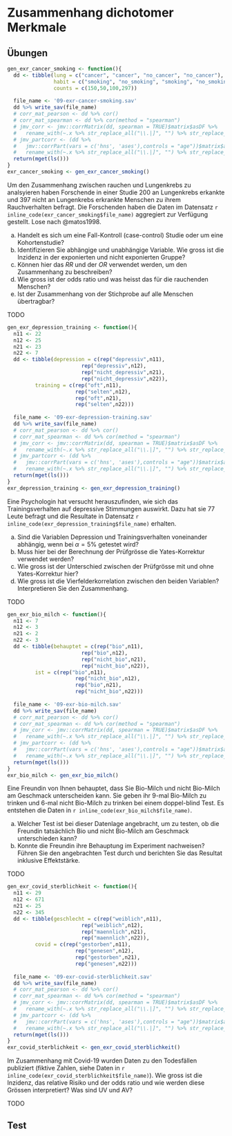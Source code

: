 # Zusammenhang dichotomer Merkmale




## Übungen

<!-- Dogs and cancer -->
<!-- https://stats.libretexts.org/Bookshelves/Introductory_Statistics/OpenIntro_Statistics_(Diez_et_al)./06%3A_Inference_for_Categorical_Data/6.02%3A_Difference_of_Two_Proportions -->

::: {#cancer-smoking .exercise}
```{=html}
<!-- 
https://pubmed.ncbi.nlm.nih.gov/9857993/
Ziel: 
- Vierfelder Testentscheidung
- Vierfeldertest
- Zusammenhangsmasse
-->
```

```r
gen_exr_cancer_smoking <- function(){
  dd <- tibble(lung = c("cancer", "cancer", "no_cancer", "no_cancer"),
               habit = c("smoking", "no_smoking", "smoking", "no_smoking"),
               counts = c(150,50,100,297))
    
  file_name <- '09-exr-cancer-smoking.sav'
  dd %>% write_sav(file_name)
  # corr_mat_pearson <- dd %>% cor()
  # corr_mat_spearman <- dd %>% cor(method = "spearman")
  # jmv_corr <- jmv::corrMatrix(dd, spearman = TRUE)$matrix$asDF %>%
  #   rename_with(~.x %>% str_replace_all("\\.|]", "") %>% str_replace_all("\\[","_"))
  # jmv_partcorr <- (dd %>% 
  #   jmv::corrPart(vars = c('hns', 'ases'),controls = "age"))$matrix$asDF%>%
  #   rename_with(~.x %>% str_replace_all("\\.|]", "") %>% str_replace_all("\\[","_"))
  return(mget(ls()))
}
exr_cancer_smoking <- gen_exr_cancer_smoking()
```

Um den Zusammenhang zwischen rauchen und Lungenkrebs zu analsyieren haben Forschende in einer Studie $200$ an Lungenkrebs erkankte und $397$ nicht an Lungenkrebs erkrankte Menschen zu ihrem Rauchverhalten befragt. Die Forschenden haben die Daten im Datensatz `r inline_code(exr_cancer_smoking$file_name)` aggregiert zur Verfügung gestellt. Lose nach @matos1998.

a) Handelt es sich um eine Fall-Kontroll (case-control) Studie oder um eine Kohortenstudie?
b) Identifizieren Sie abhängige und unabhängige Variable. Wie gross ist die Inzidenz in der exponierten und nicht exponierten Gruppe?
c) Können hier das _RR_ und der _OR_ verwendet werden, um den Zusammenhang zu beschreiben?
d) Wie gross ist der odds ratio und was heisst das für die rauchenden Menschen?
e) Ist der Zusammenhang von der Stichprobe auf alle Menschen übertragbar?
:::

::: solution
TODO
:::

::: {#depression-training .exercise}
```{=html}
<!-- 
Ziel: 
- Vierfelder Testentscheidung
- Vierfeldertest
- Zusammenhangsmasse
-->
```

```r
gen_exr_depression_training <- function(){
  n11 <- 22
  n12 <- 25
  n21 <- 23
  n22 <- 7
  dd <- tibble(depression = c(rep("depressiv",n11),
                        rep("depressiv",n12),
                        rep("nicht_depressiv",n21),
                        rep("nicht_depressiv",n22)),
         training = c(rep("oft",n11),
                      rep("selten",n12),
                      rep("oft",n21),
                      rep("selten",n22)))
    
  file_name <- '09-exr-depression-training.sav'
  dd %>% write_sav(file_name)
  # corr_mat_pearson <- dd %>% cor()
  # corr_mat_spearman <- dd %>% cor(method = "spearman")
  # jmv_corr <- jmv::corrMatrix(dd, spearman = TRUE)$matrix$asDF %>%
  #   rename_with(~.x %>% str_replace_all("\\.|]", "") %>% str_replace_all("\\[","_"))
  # jmv_partcorr <- (dd %>% 
  #   jmv::corrPart(vars = c('hns', 'ases'),controls = "age"))$matrix$asDF%>%
  #   rename_with(~.x %>% str_replace_all("\\.|]", "") %>% str_replace_all("\\[","_"))
  return(mget(ls()))
}
exr_depression_training <- gen_exr_depression_training()
```
<!-- TODO: Ausschöpfen odds ratio, etc -->
Eine Psychologin hat versucht herauszufinden, wie sich das Trainingsverhalten auf depressive Stimmungen auswirkt. Dazu hat sie $77$ Leute befragt und die Resultate in Datensatz `r inline_code(exr_depression_training$file_name)` erhalten.

a) Sind die Variablen Depression und Trainingsverhalten voneinander abhängig, wenn bei $\alpha = 5\%$ getestet wird?
b) Muss hier bei der Berechnung der Prüfgrösse die Yates-Korrektur verwendet werden?
c) Wie gross ist der Unterschied zwischen der Prüfgrösse mit und ohne Yates-Korrektur hier?
d) Wie gross ist die Vierfelderkorrelation zwischen den beiden Variablen? Interpretieren Sie den Zusammenhang.
:::

::: solution
TODO
:::

::: {#bio-milch .exercise}
```{=html}
<!-- 
Ziel: 
- Daten als einzelne Beobachtungen
- Vierfelder Testentscheidung
- Vierfeldertest
- Zusammenhangsmasse
-->
```

```r
gen_exr_bio_milch <- function(){
  n11 <- 7
  n12 <- 3
  n21 <- 2
  n22 <- 3
  dd <- tibble(behauptet = c(rep("bio",n11),
                        rep("bio",n12),
                        rep("nicht_bio",n21),
                        rep("nicht_bio",n22)),
         ist = c(rep("bio",n11),
                      rep("nicht_bio",n12),
                      rep("bio",n21),
                      rep("nicht_bio",n22)))
    
  file_name <- '09-exr-bio-milch.sav'
  dd %>% write_sav(file_name)
  # corr_mat_pearson <- dd %>% cor()
  # corr_mat_spearman <- dd %>% cor(method = "spearman")
  # jmv_corr <- jmv::corrMatrix(dd, spearman = TRUE)$matrix$asDF %>%
  #   rename_with(~.x %>% str_replace_all("\\.|]", "") %>% str_replace_all("\\[","_"))
  # jmv_partcorr <- (dd %>% 
  #   jmv::corrPart(vars = c('hns', 'ases'),controls = "age"))$matrix$asDF%>%
  #   rename_with(~.x %>% str_replace_all("\\.|]", "") %>% str_replace_all("\\[","_"))
  return(mget(ls()))
}
exr_bio_milch <- gen_exr_bio_milch()
```
<!-- TODO: Ausschöpfen odds ratio, etc -->
Eine Freundin von Ihnen behauptet, dass Sie Bio-Milch und nicht Bio-Milch am Geschmack unterscheiden kann. Sie geben ihr $9$-mal Bio-Milch zu trinken und $6$-mal nicht Bio-Milch zu trinken bei einem doppel-blind Test. Es entstehen die Daten in `r inline_code(exr_bio_milch$file_name)`. 

a) Welcher Test ist bei dieser Datenlage angebracht, um zu testen, ob die Freundin tatsächlich Bio und nicht Bio-Milch am Geschmack unterschieden kann?
b) Konnte die Freundin ihre Behauptung im Experiment nachweisen? Führen Sie den angebrachten Test durch und berichten Sie das Resultat inklusive Effektstärke.
:::

::: solution
TODO
:::


::: {#covid-sterblichkeit .exercise}
```{=html}
<!-- 
Ziel: 
- Starke Korrelation gegen Null absichern
-->
```

```r
gen_exr_covid_sterblichkeit <- function(){
  n11 <- 29
  n12 <- 671
  n21 <- 25
  n22 <- 345
  dd <- tibble(geschlecht = c(rep("weiblich",n11),
                        rep("weiblich",n12),
                        rep("maennlich",n21),
                        rep("maennlich",n22)),
         covid = c(rep("gestorben",n11),
                      rep("genesen",n12),
                      rep("gestorben",n21),
                      rep("genesen",n22)))
    
  file_name <- '09-exr-covid-sterblichkeit.sav'
  dd %>% write_sav(file_name)
  # corr_mat_pearson <- dd %>% cor()
  # corr_mat_spearman <- dd %>% cor(method = "spearman")
  # jmv_corr <- jmv::corrMatrix(dd, spearman = TRUE)$matrix$asDF %>%
  #   rename_with(~.x %>% str_replace_all("\\.|]", "") %>% str_replace_all("\\[","_"))
  # jmv_partcorr <- (dd %>% 
  #   jmv::corrPart(vars = c('hns', 'ases'),controls = "age"))$matrix$asDF%>%
  #   rename_with(~.x %>% str_replace_all("\\.|]", "") %>% str_replace_all("\\[","_"))
  return(mget(ls()))
}
exr_covid_sterblichkeit <- gen_exr_covid_sterblichkeit()
```
<!-- TODO: Ausschöpfen odds ratio, etc -->
Im Zusammenhang mit Covid-19 wurden Daten zu den Todesfällen publiziert (fiktive Zahlen, siehe Daten in `r inline_code(exr_covid_sterblichkeit$file_name)`). Wie gross ist die Inzidenz, das relative Risiko und der odds ratio und wie werden diese Grössen interpretiert? Was sind UV und AV?
:::

::: solution
TODO
:::

## Test

